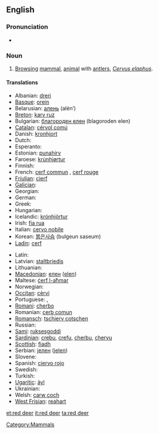 ==English==
{{wikipedia}}

===Pronunciation===
* {{IPA|/ˈɽɛd diɽ/}}

===Noun===
{{en-noun|sg=[[red]] [[deer]]|red deer}}

# [[browsing|Browsing]] [[mammal]], [[animal]] with [[antler]]s, ''[[Cervus elaphus]]''.

====Translations====
{{trans-top|Cervus elaphus}}
* Albanian: [[dreri]]
* [[Basque]]: [[orein]]
* Belarusian: [[алень]] (alén’) {{m}}
* [[Breton]]: [[karv ruz]]
* Bulgarian: [[благороден елен]] (blagoroden elen)
* [[Catalan]]: [[cérvol comú]]
* Danish: [[kronhjort]]
* Dutch: {{t+|nl|edelhert|n}}
* Esperanto: {{t+|eo|cervo|xs=Esperanto}}
* Estonian: [[punahirv]]
* Faroese: [[krúnhjørtur]]
* Finnish: {{t-|fi|saksanhirvi}}
* French: [[cerf commun]] {{m}}, [[cerf rouge]] {{m}}
* [[Friulian]]: [[cierf]]
* [[Galician]]: {{t-|gl|cervo|m|xs=Galician}}
* Georgian: {{t|ka|კეთილშობილი ირემი|tr=ket’ilšobili iremi|sc=Geor|xs=Georgian}}
* German: {{t-|de|Rothirsch|m}}
* Greek: {{t+|el|ελάφι|n|tr=eláfi}}
* Hungarian: {{t+|hu|szarvas}}
* Icelandic: [[krónhjörtur]]
* Irish: [[fia rua]]
* Italian: [[cervo nobile]] {{m}}
* Korean: [[붉은사슴]] (bulgeun saseum)
* [[Ladin]]: [[cerf]]
{{trans-mid}}
* Latin: {{t+|la|cervus|f}}
* Latvian: [[staltbriedis]]
* Lithuanian: {{t+|lt|elnias|xs=Lithuanian}}
* [[Macedonian]]: [[елен]] ([[elen]])
* Maltese: [[ċerf l-aħmar]]
* Norwegian: {{t-|no|hjort}}
* [[Occitan]]: [[cèrvi]]
* Portuguese: {{t+|pt|veado}}, {{t+|pt|cervo}}
* [[Romani]]: [[cherbo]] {{m}}
* Romanian: [[cerb comun]]
* [[Romansch]]: [[tschierv cotschen]]
* Russian: {{t+|ru|олень|m|tr=olén’}}
* [[Sami]]: [[ruksesgoddi]]
* [[Sardinian]]: [[crebu]], [[crefu]], [[cherbu]], [[chervu]]
* [[Scottish]]: [[fiadh]]
* Serbian: [[jелен]] ([[jelen]])
* Slovene: {{t|sl|navadni jelen}}
* Spanish: [[ciervo rojo]] {{m}}
* Swedish: {{t|sv|kronhjort}}
* Turkish: {{t+|tr|geyik}}
* [[Ugaritic]]: [[ảyl]]
* Ukrainian: {{t+|uk|олень|m|tr=olen’|xs=Ukrainian}}
* Welsh: [[carw coch]]
* [[West Frisian]]: [[reahart]]
{{trans-bottom}}

[[Category:Mammals]]

[[et:red deer]]
[[it:red deer]]
[[ta:red deer]]